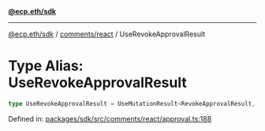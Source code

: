 [**@ecp.eth/sdk**](../../../index.mdx)

***

[@ecp.eth/sdk](/sdk-reference/index.mdx) / [comments/react](/sdk-reference/comments/react/index.mdx) / UseRevokeApprovalResult

# Type Alias: UseRevokeApprovalResult

```ts
type UseRevokeApprovalResult = UseMutationResult<RevokeApprovalResult, Error, UseRevokeApprovalParams>;
```

Defined in: [packages/sdk/src/comments/react/approval.ts:188](https://github.com/ecp-eth/comments-monorepo/blob/main/packages/sdk/src/comments/react/approval.ts#L188)
